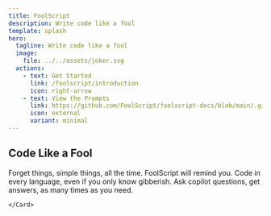 ```yaml
---
title: FoolScript
description: Write code like a fool
template: splash
hero:
  tagline: Write code like a fool
  image:
    file: ../../assets/joker.svg
  actions:
    - text: Get Started
      link: /foolscript/introduction
      icon: right-arrow
    - text: View the Prompts
      link: https://github.com/FoolScript/foolscript-docs/blob/main/.github/prompts
      icon: external
      variant: minimal
---
```



## Code Like a Fool

<CardGrid stagger>
	<Card title="Embrace Forgetting" icon="apple">
		Forget things, simple things, all the time. FoolScript will remind you.
	</Card>
	<Card title="Program Polyglot" icon="random">
	    Code in every language, even if you only know gibberish.
	</Card>
	<Card title="Trust the Brain" icon="up-caret">
		Ask copilot questions, get answers, as many times as you need.
	</Card>
	<Card title="Finish Projects" icon="check">

	</Card>
</CardGrid>